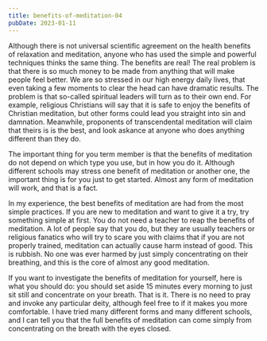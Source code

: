 ```yaml
---
title: benefits-of-meditation-04
pubDate: 2023-01-11
---
```


Although there is not universal scientific agreement on the health benefits of relaxation and meditation, anyone who has used the simple and powerful techniques thinks the same thing.  The benefits are real!  The real problem is that there is so much money to be made from anything that will make people feel better.  We are so stressed in our high energy daily lives, that even taking a few moments to clear the head can have dramatic results.  The problem is that so-called spiritual leaders will turn as to their own end.  For example, religious Christians will say that it is safe to enjoy the benefits of Christian meditation, but other forms could lead you straight into sin and damnation.  Meanwhile, proponents of transcendental meditation will claim that theirs is is the best, and look askance at anyone who does anything different than they do.

The important thing for you term member is that the benefits of meditation do not depend on which type you use, but in how you do it.  Although different schools may stress one benefit of meditation or another one, the important thing is for you just to get started.  Almost any form of meditation will work, and that is a fact.

In my experience, the best benefits of meditation are had from the most simple practices.  If you are new to meditation and want to give it a try, try something simple at first.  You do not need a teacher to reap the benefits of meditation.  A lot of people say that you do, but they are usually teachers or religious fanatics who will try to scare you with claims that if you are not properly trained, meditation can actually cause harm instead of good.  This is rubbish.  No one was ever harmed by just simply concentrating on their breathing, and this is the core of almost any good meditation.

If you want to investigate the benefits of meditation for yourself, here is what you should do: you should set aside 15 minutes every morning to just sit still and concentrate on your breath.  That is it.  There is no need to pray and invoke any particular deity, although feel free to if it makes you more comfortable.  I have tried many different forms and many different schools, and I can tell you that the full benefits of meditation can come simply from concentrating on the breath with the eyes closed.